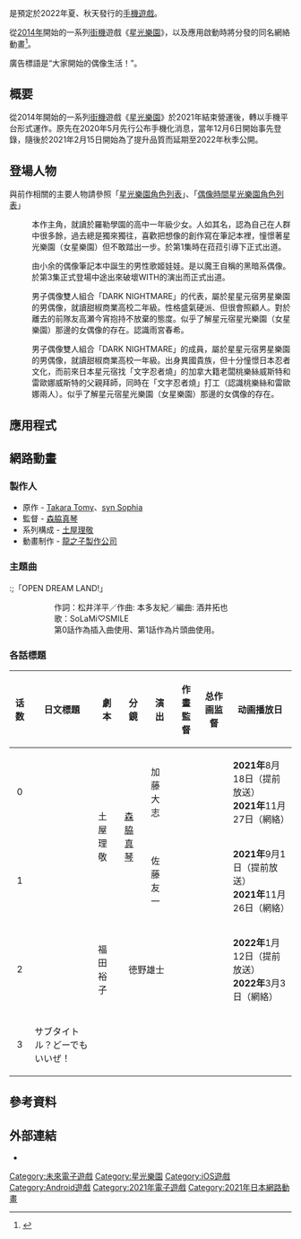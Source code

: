 {{Translating|||time=2021-04-18T17:31:23+00:00}}
{{NoteTA
| G1 = Games
| G2 = 星光樂園
}}
{{Infobox animanga/Headerofja
| 標題 = 偶像樂園星光樂園
| 日文名稱 = アイドルランドプリパラ
| 画像 = 
| サイズ = 
| 説明 = 
| ジャンル = [[偶像_(日本)|偶像]]、[[时尚|时尚]]、[[音乐|音乐]]
}}
{{Infobox animanga/Game
| タイトル = 
| ゲームジャンル = 
| 対応機種 = [[iOS|iOS]] / [[Android|Android]]
| 必要環境 = 
| 推奨環境 = 
| ゲームエンジン = 
| 修正パッチ = 
| 開発元 = syn Sophia, Inc
| 発売元 = T-ARTS Company, Ltd.
| 総監督 = 
| プロデューサー = 
| ディレクター = 
| キャラクターデザイン = 
| プロジェクト起案・原案 = 
| メカニックデザイン = 
| シナリオ = 
| 音楽 = 
<!-- 未知參數 | メディア = [[下載|下載]] -->
| ディスクレス起動 = 
| アクチベーション = 
| プレイ人数 = 
| 発売日 = 
| 稼動時期 = 計劃於[[2022年|2022年]] 夏、秋天開始
| 出荷本数 = 
| 売上本数 = 
| レイティング = [[App_Store|App Store]]：待审查<br />[[Google_Play|Google Play]]：待审查
| インタフェース = 
| コンテンツアイコン = 
| 基板 = 
<!-- 未知參數 | キャラクター名設定 = 可能 -->
| エンディング数 = 
| セーブファイル数 = 
| セーブファイル容量 = 
| コンテニュー = 
| 画面サイズ = 
| 全画面表示モード = 
| 音楽フォーマット = 
| キャラクターボイス = 
| 通信機能 = 
| デバイス = 
| その他 = 
}}
{{Infobox animanga/TVAnime
| 原作 = Takara Tomy Arts、syn Sophia
| 監督 = [[森脇真琴|森脇真琴]]
| シリーズ構成 = [[土屋理敬|土屋理敬]]
| アニメーション制作 = [[龍之子製作公司|龍之子製作公司]]
| 製作 = 
| 播放電視台 =  未定
| 網絡 = PIA LIVE STREAM（提前放送）<br> [[YOUTUBE|YOUTUBE]]
| 放送開始 = 2021年8月18日－（提前放送） <br> 2021年11月26日－（網絡）<br> 2022年春天

| 放送終了 = （預定開始）
| 話数 = | その他 = 
<!-- 未知參數 | インターネット = 1 -->
}}
{{Infobox animanga/Other
| タイトル = 相關作品
| コンテンツ = 
* [[星光樂園|星光樂園]]
**[[星光樂園_(動畫)|星光樂園 (動畫)]]
**[[偶像時間星光樂園|偶像時間星光樂園]]
}}
{{Infobox animanga/Footerofja}}
{{vgname|偶像樂園星光樂園|ja=アイドルランドプリパラ}}是預定於2022年夏、秋天發行的[[手機遊戲|手機遊戲]]。

從[[2014年|2014年]]開始的一系列[[街機|街機]]遊戲《[[星光樂園|星光樂園]]》，以及應用啟動時將分發的同名網絡動畫<ref name="cn20201206">{{Cite news|date=2020-12-06|title=新作アニメ「アイドルランドプリパラ」配信決定! アプリと連動、監督は森脇真琴|url=https://natalie.mu/comic/news/407638|work=[[ナタリー_(ニュースサイト)|コミックナタリー]]|publisher=ナターシャ|accessdate=2020-12-07|archive-date=2021-04-16|archive-url=https://web.archive.org/web/20210416160107/https://natalie.mu/comic/news/407638}}</ref>。

廣告標語是“大家開始的偶像生活！”。

== 概要 == 
從2014年開始的一系列[[街機|街機]]遊戲《[[星光樂園|星光樂園]]》於2021年結束營運後，轉以手機平台形式運作。原先在2020年5月先行公布手機化消息，當年12月6日開始事先登錄，隨後於2021年2月15日開始為了提升品質而延期至2022年秋季公開。

== 登場人物 ==
與前作相關的主要人物請參照「[[星光樂園角色列表|星光樂園角色列表]]」、「[[偶像時間星光樂園#登場人物|偶像時間星光樂園角色列表]]」

;{{nihongo|香田澄余|香田澄あまり|配音員：[[飯田里穗|飯田里穗]]（日本）}}
:本作主角，就讀於羅勒學園的高中一年級少女。人如其名，認為自己在人群中很多餘，過去總是獨來獨往，喜歡把想像的創作寫在筆記本裡，憧憬著星光樂園（女星樂園）但不敢踏出一步。於第1集時在菈菈引導下正式出道。

;{{nihongo|馬里奧|マリオ|配音員：[[橘龍丸|橘龍丸]]（日本）}}
:由小余的偶像筆記本中誕生的男性歌姬娃娃。是以魔王自稱的黑暗系偶像。於第3集正式登場中途出來破壞WITH的演出而正式出道。

;{{nihongo|大江戶深夜|大江戸シンヤ|配音員：[[河合健太郎|河合健太郎]]（日本）}}
:男子偶像雙人組合「DARK NIGHTMARE」的代表，屬於星星元宿男星樂園的男偶像，就讀甜椒商業高校二年級。性格盛氣硬派、但很會照顧人。對於離去的前隊友高瀬今宵抱持不放棄的態度。似乎了解星元宿星光樂園（女星樂園）那邊的女偶像的存在。認識雨宮春希。

;{{nihongo|丑三|ウシミツ|配音員：[[鵜澤正太郎|鵜澤正太郎]]（日本）}}
:男子偶像雙人組合「DARK NIGHTMARE」的成員，屬於星星元宿男星樂園的男偶像，就讀甜椒商業高校一年級。出身異國貴族，但十分憧憬日本忍者文化，而前來日本星元宿找「文字忍者燒」的加拿大籍老闆桃樂絲威斯特和雷歐娜威斯特的父親拜師，同時在「文字忍者燒」打工（認識桃樂絲和雷歐娜兩人）。似乎了解星元宿星光樂園（女星樂園）那邊的女偶像的存在。

== 應用程式 ==

== 網路動畫 ==

=== 製作人 ===
* 原作 - [[Takara_Tomy|Takara Tomy]]、[[syn_Sophia|syn Sophia]]
* 監督 - [[森脇真琴|森脇真琴]]
* 系列構成 - [[土屋理敬|土屋理敬]]
* 動畫制作 - [[龍之子製作公司|龍之子製作公司]]

=== 主題曲 ===
:;「OPEN DREAM LAND!」
::作詞：松井洋平／作曲: 本多友紀／編曲: 酒井拓也
::歌：SoLaMi♡SMILE
::第0話作為插入曲使用、第1話作為片頭曲使用。
:;「Make it!」
::作詞：森月キャス／作曲、編曲：渡邊徹
::歌：SoLaMiDressing
::第0話作為片頭曲使用。
:;「{{lang|ja|カオティックハリケーン}}」
::作詞、作曲、編曲: TAMATE BOX
::歌：香田澄あまり（飯田里穂）
::第1、2話作為插入曲使用。
:;「{{lang|ja|Giraギャラティック・タイトロープ}}」
::作詞：兒玉雨子／作曲：michitomo／編曲：KOJI Oba
::歌：WITH
::第2話作為插入曲使用。
:;「{{lang|ja|好きにしてI-I-Z-E}}」
::作詞：兒玉雨子／作曲：michitomo／編曲：KOJI Oba
::歌：WITH
::第3話作為插入曲使用。

=== 各話標題 ===
{|class="wikitable" style="font-size:small"
|-
!话数
!日文標題
!劇本
!分鏡
!演出
!作畫監督
!总作画监督
!动画播放日
|-
|style="text-align:center"|0||{{lang|ja|アイドルランド始めちゃいました！}}||rowspan="2"|土屋理敬||rowspan="2"|[[森脇真琴|森脇真琴]]||加藤大志||{{lang|ja|瀧澤茉夕、中山和子、飯飼一幸<br>山崎千絵、ビート}}||{{lang|ja|原将治、斉藤里枝、川島尚}}||'''2021年'''8月18日（提前放送）<br> '''2021年'''11月27日（網絡）
|-
|style="text-align:center"|1||{{lang|ja|アイドルあまりました！}}||佐藤友一||{{lang|ja|山村俊了、清水博幸、川瀬まさお}}||rowspan="2" style="text-align:center"|{{lang|ja|原将治、斉藤里枝<br>川島尚、那花優統}}||'''2021年'''9月1日（提前放送）<br> '''2021年'''11月26日（網絡）
|-
|style="text-align:center"|2||{{lang|ja|あまりにもプロミス！}}||福田裕子||colspan="2" style="text-align:center"|徳野雄士|| style="text-align:center"|{{lang|ja|野上慎也、西山華怜}}||'''2022年'''1月12日（提前放送）<br> '''2022年'''3月3日（網絡）
|-
|style="text-align:center"|3
|サブタイトル？どーでもいいぜ！
|
|
|
|
|
|
|}

== 參考資料 ==
{{reflist}}

== 外部連結 ==
* {{Official website|https://pripara.jp/idolland/}}

{{星光樂園}}
{{Tatsunoko Production}}

{{DEFAULTSORT:Idol Land Pripara}}
[[Category:未來電子遊戲|Category:未來電子遊戲]]
[[Category:星光樂園|Category:星光樂園]]
[[Category:iOS遊戲|Category:iOS遊戲]]
[[Category:Android遊戲|Category:Android遊戲]]
[[Category:2021年電子遊戲|Category:2021年電子遊戲]]
[[Category:2021年日本網路動畫|Category:2021年日本網路動畫]]